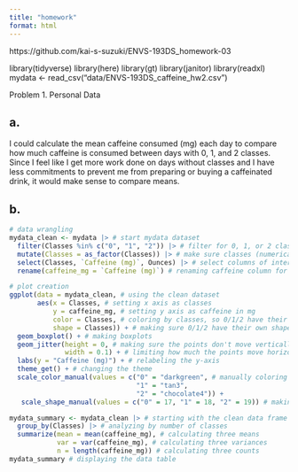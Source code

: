 ```yaml
---
title: "homework"
format: html
---
```


https://github.com/kai-s-suzuki/ENVS-193DS_homework-03

library(tidyverse)
library(here)
library(gt)
library(janitor)
library(readxl)
mydata <- read_csv("data/ENVS-193DS_caffeine_hw2.csv")

Problem 1. Personal Data

## a. 

I could calculate the mean caffeine consumed (mg) each day to compare how much caffeine is consumed between days with 0, 1, and 2 classes. Since I feel like I get more work done on days without classes and I have less commitments to prevent me from preparing or buying a caffeinated drink, it would make sense to compare means. 

## b.
```r
# data wrangling
mydata_clean <- mydata |> # start mydata dataset
  filter(Classes %in% c("0", "1", "2")) |> # filter for 0, 1, or 2 classes
  mutate(Classes = as_factor(Classes)) |> # make sure classes (numerical) are being read in as a factor
  select(Classes, `Caffeine (mg)`, Ounces) |> # select columns of interest
  rename(caffeine_mg = `Caffeine (mg)`) # renaming caffeine column for ease
```

```r
# plot creation
ggplot(data = mydata_clean, # using the clean dataset
       aes(x = Classes, # setting x axis as classes
           y = caffeine_mg, # setting y axis as caffeine in mg
           color = Classes, # coloring by classes, so 0/1/2 have their own colors
           shape = Classes)) + # making sure 0/1/2 have their own shapes
  geom_boxplot() + # making boxplots
  geom_jitter(height = 0, # making sure the points don't move vertically
              width = 0.1) + # limiting how much the points move horizontally
  labs(y = "Caffeine (mg)") + # relabeling the y-axis
  theme_get() + # changing the theme
  scale_color_manual(values = c("0" = "darkgreen", # manually coloring 0, 1, and 2
                                "1" = "tan3",
                                "2" = "chocolate4")) +
   scale_shape_manual(values = c("0" = 17, "1" = 18, "2" = 19)) # making data points different shapes
```

```r
mydata_summary <- mydata_clean |> # starting with the clean data frame
  group_by(Classes) |> # analyzing by number of classes
  summarize(mean = mean(caffeine_mg), # calculating three means
            var = var(caffeine_mg), # calculating three variances
            n = length(caffeine_mg)) # calculating three counts
mydata_summary # displaying the data table
```

